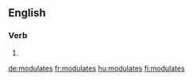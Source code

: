 ==English==

===Verb===
{{head|en|verb form}}

# {{en-third-person singular of|modulate}}

[[de:modulates]]
[[fr:modulates]]
[[hu:modulates]]
[[fi:modulates]]